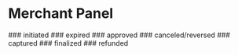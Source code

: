 ---
---

# Merchant Panel

<Timeline variant="danger-darkest" vertical>

<TimelineItem  variant='primary' align='right' >
### initiated
</TimelineItem>
<TimelineItem   variant='primary' align='left' >
### expired 
</TimelineItem>

<TimelineItem  variant='primary' align='right'>
### approved

</TimelineItem>

<TimelineItem variant='primary' align='right'>
### canceled/reversed

</TimelineItem>
<TimelineItem align='left'  variant='primary'>
### captured

</TimelineItem>

<TimelineItem  variant='primary' align='right' >
### finalized

</TimelineItem>
<TimelineItem   variant='primary' align='left' >
### refunded

</TimelineItem>

</Timeline>
